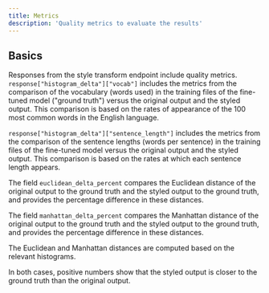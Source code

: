 ```yaml
---
title: Metrics
description: 'Quality metrics to evaluate the results'
---
```


## Basics

Responses from the style transform endpoint include quality metrics. `response["histogram_delta"]["vocab"]` includes the metrics from the comparison of the vocabulary (words used) in the training files of the fine-tuned model ("ground truth") versus the original output and the styled output. This comparison is based on the rates of appearance of the 100 most common words in the English language.

`response["histogram_delta"]["sentence_length"]` includes the metrics from the comparison of the sentence lengths (words per sentence) in the training files of the fine-tuned model versus the original output and the styled output. This comparison is based on the rates at which each sentence length appears.

The field `euclidean_delta_percent` compares the Euclidean distance of the original output to the ground truth and the styled output to the ground truth, and provides the percentage difference in these distances.

The field `manhattan_delta_percent` compares the Manhattan distance of the original output to the ground truth and the styled output to the ground truth, and provides the percentage difference in these distances.

The Euclidean and Manhattan distances are computed based on the relevant histograms.

In both cases, positive numbers show that the styled output is closer to the ground truth than the original output.